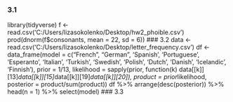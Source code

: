 ### 3.1
library(tidyverse)
f <- read.csv('C:/Users/lizasokolenko/Desktop/hw2_phoible.csv')
prod(dnorm(f$consonants, mean = 22, sd = 6))
### 3.2
data <- read.csv('C:/Users/lizasokolenko/Desktop/letter_frequency.csv')
df <- data_frame(model = c("French", "German", 'Spanish', 'Portuguese', 'Esperanto', 'Italian', 'Turkish', 'Swedish', 'Polish', 'Dutch', 'Danish', 'Icelandic', 'Finnish'),
                 prior = 1/13,
                 likelihood = sapply(prior, function(k) data[[k]][13]*data[[k]][15]*data[[k]][19]*data[[k]][20]),
                 product = prior*likelihood,
                 posterior = product/sum(product))
df %>% 
  arrange(desc(posterior)) %>%
  head(n = 1) %>% 
  select(model)
### 3.3


